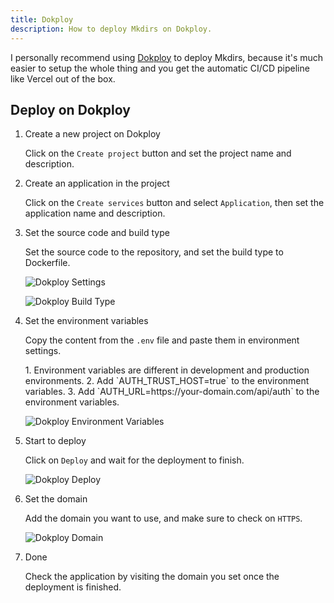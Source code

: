 ```yaml
---
title: Dokploy
description: How to deploy Mkdirs on Dokploy.
---
```



I personally recommend using [Dokploy](https://dokploy.com/) to deploy Mkdirs, because it's much easier to setup the whole thing and you get the automatic CI/CD pipeline like Vercel out of the box.

## Deploy on Dokploy

<Steps>

1. Create a new project on Dokploy

    Click on the `Create project` button and set the project name and description.

2. Create an application in the project

    Click on the `Create services` button and select `Application`, then set the application name and description.

3. Set the source code and build type

    Set the source code to the repository, and set the build type to Dockerfile.

    ![Dokploy Settings](../../../assets/images/dokploy-settings.png)

    ![Dokploy Build Type](../../../assets/images/dokploy-buildtype.png)

4. Set the environment variables

    Copy the content from the `.env` file and paste them in environment settings.

    <Aside type="caution">
        1. Environment variables are different in development and production environments.
        2. Add `AUTH_TRUST_HOST=true` to the environment variables.
        3. Add `AUTH_URL=https://your-domain.com/api/auth` to the environment variables.
    </Aside>

    ![Dokploy Environment Variables](../../../assets/images/dokploy-env.png) 

5. Start to deploy

    Click on `Deploy` and wait for the deployment to finish.

    ![Dokploy Deploy](../../../assets/images/dokploy-deploy.png)

6. Set the domain

    Add the domain you want to use, and make sure to check on `HTTPS`.

    ![Dokploy Domain](../../../assets/images/dokploy-domain.png)

7. Done

    Check the application by visiting the domain you set once the deployment is finished.

</Steps>
